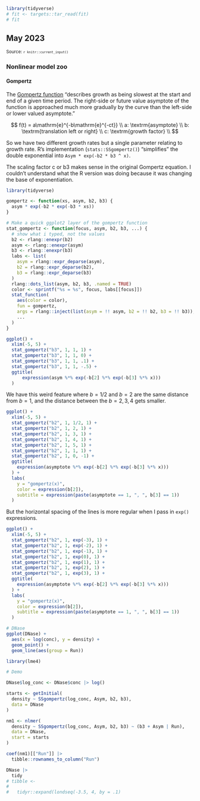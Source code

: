 <!--- Timestamp to trigger book rebuilds: `r Sys.time()` --->

```r
library(tidyverse)
# fit <- targets::tar_read(fit)
# fit
```

## May 2023

<small>Source: <code>`r knitr::current_input()`</code></small>


### Nonlinear model zoo

#### Gompertz 

The [Gompertz function](https://en.wikipedia.org/wiki/Gompertz_function)
"describes growth as being slowest at the start and end of a given time
period. The right-side or future value asymptote of the function is
approached much more gradually by the curve than the left-side or lower
valued asymptote." 

$$
f(t) = a\mathrm{e}^{-b\mathrm{e}^{-ct}} \\
a: \textrm{asymptote} \\
b: \textrm{translation left or right} \\
c: \textrm{growth factor} \\
$$

So we have two different growth rates but a single parameter relating to
growth rate. R's implementation (`stats::SSgompertz()`) "simplifies" the
double exponential into `Asym * exp(-b2 * b3 ^ x)`.

The scaling factor c or b3 makes sense in the original Gompertz
equation. I couldn't understand what the R version was doing because it was
changing the base of exponentiation.

```r
library(tidyverse)

gompertz <- function(xs, asym, b2, b3) {
  asym * exp(-b2 * exp(-b3 * xs))
}

# Make a quick ggplot2 layer of the gompertz function
stat_gompertz <- function(focus, asym, b2, b3, ...) {
  # show what i typed, not the values
  b2 <- rlang::enexpr(b2)
  asym <- rlang::enexpr(asym)
  b3 <- rlang::enexpr(b3)
  labs <- list(
    asym = rlang::expr_deparse(asym), 
    b2 = rlang::expr_deparse(b2), 
    b3 = rlang::expr_deparse(b3)
  )
  rlang::dots_list(asym, b2, b3, .named = TRUE)
  color <- sprintf("%s = %s", focus, labs[[focus]])
  stat_function(
    aes(color = color),
    fun = gompertz, 
    args = rlang::inject(list(asym = !! asym, b2 = !! b2, b3 = !! b3)),
    ...
  )
}

ggplot() + 
  xlim(-5, 5) +
  stat_gompertz("b3", 1, 1, 1) +
  stat_gompertz("b3", 1, 1, 0) +
  stat_gompertz("b3", 1, 1, .1) + 
  stat_gompertz("b3", 1, 1, -.5) +
  ggtitle(
      expression(asym %*% exp(-b[2] %*% exp(-b[3] %*% x)))
  )
```

We have this weird feature where $b = 1/2$ and $b = 2$ are the same
distance from $b = 1$, and the distance between the $b = 2, 3, 4$ gets smaller.

```r
ggplot() + 
  xlim(-5, 5) +
  stat_gompertz("b2", 1, 1/2, 1) +
  stat_gompertz("b2", 1, 2, 1) +
  stat_gompertz("b2", 1, 3, 1) +
  stat_gompertz("b2", 1, 4, 1) +
  stat_gompertz("b2", 1, 5, 1) +
  stat_gompertz("b2", 1, 1, 1) + 
  stat_gompertz("b2", 1, 0, -1) +
  ggtitle(
    expression(asymptote %*% exp(-b[2] %*% exp(-b[3] %*% x)))
  ) +
  labs(
    y = "gompertz(x)",
    color = expression(b[2]),
    subtitle = expression(paste(asymptote == 1, ", ", b[3] == 1))
  )
```


But the horizontal spacing of the lines is more regular when I 
pass in `exp()` expressions.

```r
ggplot() + 
  xlim(-5, 5) +
  stat_gompertz("b2", 1, exp(-3), 1) +
  stat_gompertz("b2", 1, exp(-2), 1) +
  stat_gompertz("b2", 1, exp(-1), 1) +
  stat_gompertz("b2", 1, exp(0), 1) +
  stat_gompertz("b2", 1, exp(1), 1) +
  stat_gompertz("b2", 1, exp(2), 1) +
  stat_gompertz("b2", 1, exp(3), 1) +
  ggtitle(
    expression(asymptote %*% exp(-b[2] %*% exp(-b[3] %*% x)))
  ) +
  labs(
    y = "gompertz(x)",
    color = expression(b[2]),
    subtitle = expression(paste(asymptote == 1, ", ", b[3] == 1))
  )
```






```r
# DNase
ggplot(DNase) + 
  aes(x = log(conc), y = density) + 
  geom_point() +
  geom_line(aes(group = Run))

library(lme4)

# Demo

DNase$log_conc <- DNase$conc |> log()

starts <- getInitial(
  density ~ SSgompertz(log_conc, Asym, b2, b3), 
  data = DNase
)

nm1 <- nlmer(
  density ~ SSgompertz(log_conc, Asym, b2, b3) ~ (b3 + Asym | Run),
  data = DNase, 
  start = starts
)

coef(nm1)[["Run"]] |> 
  tibble::rownames_to_column("Run")

DNase |> 
  tidy
# tibble <- 
#   
#   tidyr::expand(londseq(-3.5, 4, by = .1)


```

